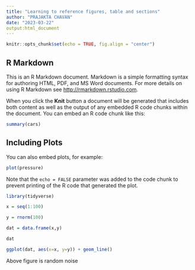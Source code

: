 ```yaml
---
title: "Learning to reference figures, table and sections"
author: "PRAJAKTA CHAVAN"
date: "2023-03-22"
output:html_document
---   
```


```r
knitr::opts_chunk$set(echo = TRUE, fig.align = "center")
```

## R Markdown

This is an R Markdown document. Markdown is a simple formatting syntax for authoring HTML, PDF, and MS Word documents. For more details on using R Markdown see <http://rmarkdown.rstudio.com>.

When you click the **Knit** button a document will be generated that includes both content as well as the output of any embedded R code chunks within the document. You can embed an R code chunk like this:

```r
summary(cars)
```

## Including Plots

You can also embed plots, for example:

```r
plot(pressure)
```

Note that the `echo = FALSE` parameter was added to the code chunk to prevent printing of the R code that generated the plot.


```r
library(tidyverse)
```

```r
x = seq(1:100)

y = rnorm(100)

dat = data.frame(x,y)

dat

ggplot(dat, aes(x=x, y=y)) + geom_line()

```
Above figure is random noise
